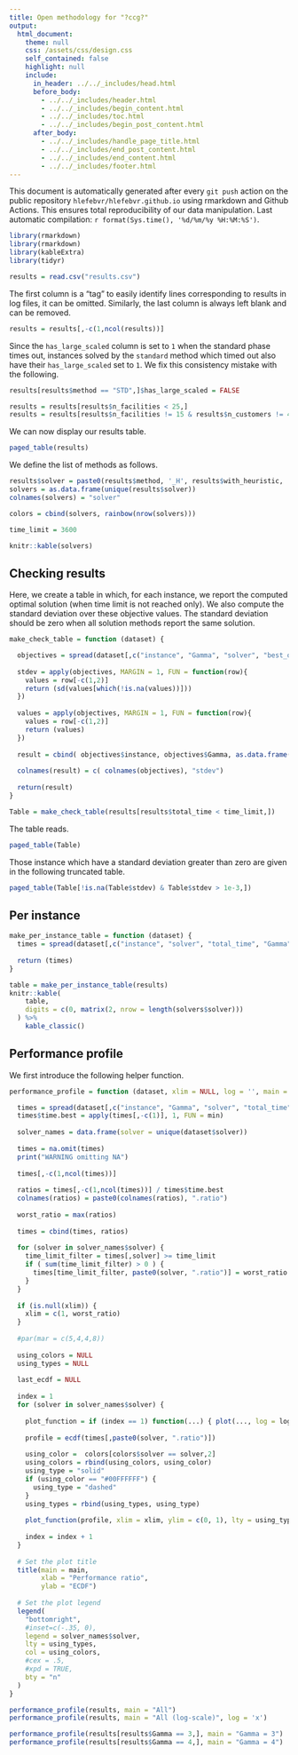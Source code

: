 ```yaml
---
title: Open methodology for "?ccg?"
output: 
  html_document:
    theme: null
    css: /assets/css/design.css
    self_contained: false
    highlight: null
    include:
      in_header: ../../_includes/head.html
      before_body:
        - ../../_includes/header.html
        - ../../_includes/begin_content.html
        - ../../_includes/toc.html
        - ../../_includes/begin_post_content.html
      after_body: 
        - ../../_includes/handle_page_title.html
        - ../../_includes/end_post_content.html
        - ../../_includes/end_content.html
        - ../../_includes/footer.html
---
```


<div class="warning">This document is automatically generated after every `git push` action on the public repository `hlefebvr/hlefebvr.github.io` using rmarkdown and Github Actions. This ensures total reproducibility of our data manipulation. Last automatic compilation: `r format(Sys.time(), '%d/%m/%y %H:%M:%S')`.</div>


```r
library(rmarkdown)
library(rmarkdown)
library(kableExtra)
library(tidyr)
```

```r
results = read.csv("results.csv")
```

The first column is a "tag" to easily identify lines corresponding to results in log files, it can be omitted. Similarly, the last column is always left blank and can be removed.
```r
results = results[,-c(1,ncol(results))]
```

Since the `has_large_scaled` column is set to `1` when the standard phase times out, instances solved by the `standard` method which timed out also have their `has_large_scaled` set to `1`. We fix this consistency mistake with the following.

```r
results[results$method == "STD",]$has_large_scaled = FALSE
```

```r
results = results[results$n_facilities < 25,]
results = results[results$n_facilities != 15 & results$n_customers != 40,]
```

We can now display our results table.

```r
paged_table(results)
```

We define the list of methods as follows.
```r
results$solver = paste0(results$method, '_H', results$with_heuristic, '_TL', results$standard_TL)
solvers = as.data.frame(unique(results$solver))
colnames(solvers) = "solver"

colors = cbind(solvers, rainbow(nrow(solvers)))

time_limit = 3600
```

```r
knitr::kable(solvers)
```

## Checking results

Here, we create a table in which, for each instance, we report the computed optimal solution (when time limit is not reached only).
We also compute the standard deviation over these objective values. The standard deviation should be zero when all solution methods report the same solution.

```r
make_check_table = function (dataset) {

  objectives = spread(dataset[,c("instance", "Gamma", "solver", "best_obj")], key = solver, value = best_obj)
  
  stdev = apply(objectives, MARGIN = 1, FUN = function(row){
    values = row[-c(1,2)]
    return (sd(values[which(!is.na(values))]))
  })
  
  values = apply(objectives, MARGIN = 1, FUN = function(row){
    values = row[-c(1,2)]
    return (values)
  })
  
  result = cbind( objectives$instance, objectives$Gamma, as.data.frame(t(values)), as.data.frame(stdev) )
  
  colnames(result) = c( colnames(objectives), "stdev")
  
  return(result)
}

Table = make_check_table(results[results$total_time < time_limit,])
```

The table reads.

```r
paged_table(Table)
```

Those instance which have a standard deviation greater than zero are given in the following truncated table.

```r
paged_table(Table[!is.na(Table$stdev) & Table$stdev > 1e-3,])
```

## Per instance

```r

make_per_instance_table = function (dataset) {
  times = spread(dataset[,c("instance", "solver", "total_time", "Gamma")], key = solver, value = total_time)
  
  return (times)
}

table = make_per_instance_table(results)
knitr::kable(
    table,
    digits = c(0, matrix(2, nrow = length(solvers$solver)))
  ) %>%
    kable_classic()
```

## Performance profile

We first introduce the following helper function.

```r
performance_profile = function (dataset, xlim = NULL, log = '', main = "Performance profile") {

  times = spread(dataset[,c("instance", "Gamma", "solver", "total_time")], key = solver, value = total_time)
  times$time.best = apply(times[,-c(1)], 1, FUN = min)
  
  solver_names = data.frame(solver = unique(dataset$solver))
  
  times = na.omit(times)
  print("WARNING omitting NA")
  
  times[,-c(1,ncol(times))]
  
  ratios = times[,-c(1,ncol(times))] / times$time.best
  colnames(ratios) = paste0(colnames(ratios), ".ratio")
  
  worst_ratio = max(ratios)
  
  times = cbind(times, ratios)
  
  for (solver in solver_names$solver) {
    time_limit_filter = times[,solver] >= time_limit
    if ( sum(time_limit_filter) > 0 ) {
      times[time_limit_filter, paste0(solver, ".ratio")] = worst_ratio
    }
  }
  
  if (is.null(xlim)) {
    xlim = c(1, worst_ratio)
  }
  
  #par(mar = c(5,4,4,8))
  
  using_colors = NULL
  using_types = NULL
  
  last_ecdf = NULL
  
  index = 1
  for (solver in solver_names$solver) {
    
    plot_function = if (index == 1) function(...) { plot(..., log = log) } else lines
    
    profile = ecdf(times[,paste0(solver, ".ratio")])
    
    using_color =  colors[colors$solver == solver,2]
    using_colors = rbind(using_colors, using_color)
    using_type = "solid"
    if (using_color == "#00FFFFFF") {
      using_type = "dashed"
    }
    using_types = rbind(using_types, using_type)
    
    plot_function(profile, xlim = xlim, ylim = c(0, 1), lty = using_type, cex = 0, col = using_color, main = "", xlab = "", ylab = "")
    
    index = index + 1
  }
  
  # Set the plot title
  title(main = main,
        xlab = "Performance ratio",
        ylab = "ECDF")
  
  # Set the plot legend
  legend(
    "bottomright",
    #inset=c(-.35, 0),
    legend = solver_names$solver,
    lty = using_types,
    col = using_colors,
    #cex = .5,
    #xpd = TRUE,
    bty = "n"
  )
}
```

```r
performance_profile(results, main = "All")
performance_profile(results, main = "All (log-scale)", log = 'x')
```
```r
performance_profile(results[results$Gamma == 3,], main = "Gamma = 3")
performance_profile(results[results$Gamma == 4,], main = "Gamma = 4")
```
